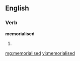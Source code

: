==English==

===Verb===
'''memorialised'''

# {{past of|[[memorialise]]}}

[[mg:memorialised]]
[[vi:memorialised]]